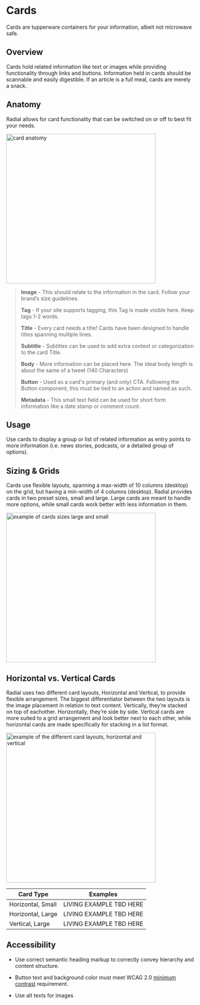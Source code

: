 
<Meta title="Components/Molecules/Cards" />

# Cards

Cards are tupperware containers for your information, albeit not microwave safe.

## Overview

Cards hold related information like text or images while providing functionality through links and buttons. Information held in cards should be scannable and easily digestible. If an article is a full meal, cards are merely a snack.

  

## Anatomy

Radial allows for card functionality that can be switched on or off to best fit your needs.

  

 <img alt="card anatomy" src="./images/Molecules-Cards-card-anatomy.png" width="400" />


> **Image** - This should relate to the information in the card. Follow your brand’s size guidelines.
> 
> **Tag** - If your site supports tagging, this Tag is made visible here. Keep tags 1-2 words.
> 
> **Title** - Every card needs a title! Cards have been designed to handle titles spanning multiple lines.
> 
> **Subtitle** - Subtitles can be used to add extra context or categorization to the card Title. 
> 
> **Body** - More information can be placed here. The ideal body length is about the same of a tweet (140 Characters)
>   
> **Button** - Used as a card's primary (and only) CTA. Following the Button component, this must be tied to an action and named as such.
> 
> **Metadata** - This small text field can be used for short form information like a date stamp or comment count.

  

## Usage

Use cards to display a group or list of related information as entry points to more information (i.e. news stories, podcasts, or a detailed group of options).

## Sizing & Grids

Cards use flexible layouts, spanning a max-width of 10 columns (desktop) on the grid, but having a min-width of 4 columns (desktop). Radial provides cards in two preset sizes, small and large. Large cards are meant to handle more options, while small cards work better with less information in them.

  
  
 <img alt="example of cards sizes large and small" src="./images/Molecules-Cards-sizes.png" width="400" />


## Horizontal vs. Vertical Cards

Radial uses two different card layouts, Horizontal and Vertical, to provide flexible arrangement. The biggest differentiator between the two layouts is the image placement in relation to text content. Vertically, they’re stacked on top of eachother. Horizontally, they’re side by side. Vertical cards are more suited to a grid arrangement and look better next to each other, while horizontal cards are made specifically for stacking in a list format.

  

 <img alt="example of the different card layouts, horizontal and vertical" src="./images/Molecules-Cards-layouts.png" width="400" />
 
 | Card Type | Examples |
| -- | -- |
| Horizontal, Small  | LIVING EXAMPLE TBD HERE |
| Horizontal, Large  | LIVING EXAMPLE TBD HERE |
| Vertical, Large  | LIVING EXAMPLE TBD HERE |


  

## Accessibility

* Use correct semantic heading markup to correctly convey hierarchy and content structure.
    
* Button text and background color must meet WCAG 2.0 [minimum contrast](https://www.w3.org/WAI/WCAG21/Understanding/contrast-minimum.html) requirement.
    
* Use alt texts for images


